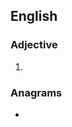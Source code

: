 {{also|unreactive}}
==English==

===Adjective===
{{en-adj|head=[[un]]-[[reactive]]}}

# {{alternative spelling of|unreactive|lang=en}}

===Anagrams===
* {{anagrams|en|a=aceeinrtuv|uncreative}}